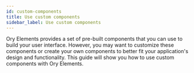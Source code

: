 ```yaml
---
id: custom-components
title: Use custom components
sidebar_label: Use custom components
---
```


Ory Elements provides a set of pre-built components that you can use to build your user interface. However, you may want to
customize these components or create your own components to better fit your application's design and functionality. This guide
will show you how to use custom components with Ory Elements.
